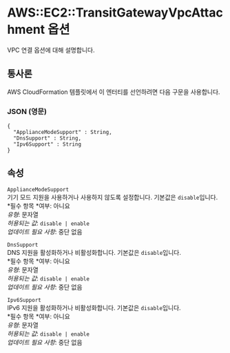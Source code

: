 # AWS::EC2::TransitGatewayVpcAttachment 옵션

VPC 연결 옵션에 대해 설명합니다.

## 통사론

AWS CloudFormation 템플릿에서 이 엔터티를 선언하려면 다음 구문을 사용합니다.

### JSON (영문)

```
{
  "ApplianceModeSupport" : String,
  "DnsSupport" : String,
  "Ipv6Support" : String
}
```

## 속성

`ApplianceModeSupport`  
기기 모드 지원을 사용하거나 사용하지 않도록 설정합니다. 기본값은 `disable`입니다.  
*필수 항목 *여부: 아니요  
_유형_: 문자열  
_허용되는 값_: `disable | enable`  
_업데이트 필요 사항_: 중단 없음

`DnsSupport`  
DNS 지원을 활성화하거나 비활성화합니다. 기본값은 `disable`입니다.  
*필수 항목 *여부: 아니요  
_유형_: 문자열  
_허용되는 값_: `disable | enable`  
_업데이트 필요 사항_: 중단 없음

`Ipv6Support`  
IPv6 지원을 활성화하거나 비활성화합니다. 기본값은 `disable`입니다.  
*필수 항목 *여부: 아니요  
_유형_: 문자열  
_허용되는 값_: `disable | enable`  
_업데이트 필요 사항_: 중단 없음
